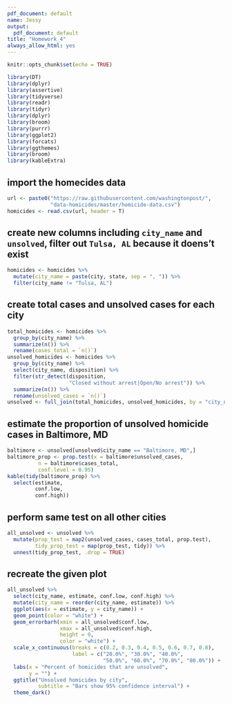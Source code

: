 ```yaml
---
pdf_document: default
name: Jessy
output:
  pdf_document: default
title: "Homework_4"
always_allow_html: yes
---
```

```r
knitr::opts_chunk$set(echo = TRUE)
```

```r
library(DT)
library(dplyr)
library(assertive)
library(tidyverse)
library(readr)
library(tidyr)
library(dplyr)
library(broom)
library(purrr)
library(ggplot2)
library(forcats)
library(ggthemes)
library(broom)
library(kableExtra)
```

## import the homecides data

```r
url <- paste0("https://raw.githubusercontent.com/washingtonpost/", 
              "data-homicides/master/homicide-data.csv")
homicides <- read.csv(url, header = T)
```

## create new columns including `city_name` and `unsolved`, filter out `Tulsa, AL` because it doens't exist

```r
homicides <- homicides %>% 
  mutate(city_name = paste(city, state, sep = ", ")) %>% 
  filter(city_name != "Tulsa, AL")
```

## create total cases and unsolved cases for each city

```r
total_homicides <- homicides %>% 
  group_by(city_name) %>% 
  summarize(n()) %>% 
  rename(cases_total = `n()`)
unsolved_homicides <- homicides %>% 
  group_by(city_name) %>% 
  select(city_name, disposition) %>% 
  filter(str_detect(disposition, 
                    "Closed without arrest|Open/No arrest")) %>% 
  summarize(n()) %>% 
  rename(unsolved_cases = `n()`)
unsolved <- full_join(total_homicides, unsolved_homicides, by = "city_name")
```

## estimate the proportion of unsolved homicide cases in Baltimore, MD 

```r
baltimore <- unsolved[unsolved$city_name == "Baltimore, MD",]
baltimore_prop <- prop.test(x = baltimore$unsolved_cases, 
          n = baltimore$cases_total,
          conf.level = 0.95)
kable(tidy(baltimore_prop) %>% 
  select(estimate,
         conf.low,
         conf.high))
```

## perform same test on all other cities 

```r
all_unsolved <- unsolved %>% 
  mutate(prop_test = map2(unsolved_cases, cases_total, prop.test), 
         tidy_prop_test = map(prop_test, tidy)) %>% 
  unnest(tidy_prop_test, .drop = TRUE)
```

## recreate the given plot

```r
all_unsolved %>% 
  select(city_name, estimate, conf.low, conf.high) %>% 
  mutate(city_name = reorder(city_name, estimate)) %>% 
  ggplot(aes(x = estimate, y = city_name)) +
  geom_point(color = "white") +
  geom_errorbarh(xmin = all_unsolved$conf.low,
                 xmax = all_unsolved$conf.high,
                 height = 0,
                 color = "white") +
  scale_x_continuous(breaks = c(0.2, 0.3, 0.4, 0.5, 0.6, 0.7, 0.8),
                     label = c("20.0%", "30.0%", "40.0%", 
                               "50.0%", "60.0%", "70.0%", "80.0%")) +
  labs(x = "Percent of homicides that are unsolved",
       y = "") +
  ggtitle("Unsolved homicides by city",
          subtitle = "Bars show 95% confidence interval") +
  theme_dark()
```




